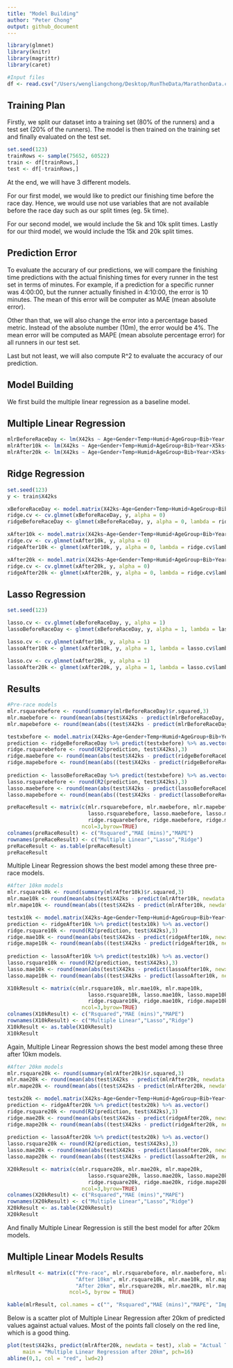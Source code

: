 ```yaml
---
title: "Model Building"
author: "Peter Chong"
output: github_document
---
```


```r
library(glmnet)
library(knitr)
library(magrittr)
library(caret)
```

```r
#Input files
df <- read.csv("/Users/wengliangchong/Desktop/RunTheData/MarathonData.csv", header = T)
```

## Training Plan

Firstly, we split our dataset into a training set (80% of the runners) and a test set (20% of the runners). The model is then trained on the training set and finally evaluated on the test set. 

```r
set.seed(123)
trainRows <- sample(75652, 60522)
train <- df[trainRows,]
test <- df[-trainRows,]
```

At the end, we will have 3 different models.

For our first model, we would like to predict our finishing time before the race day. Hence, we would use not use variables that are not available before the race day such as our split times (eg. 5k time).

For our second model, we would include the 5k and 10k split times. Lastly for our third model, we would include the 15k and 20k split times.

## Prediction Error

To evaluate the accurary of our predictions, we will compare the finishing time predictions with the actual finishing times for every runner in the test set in terms of minutes. For example, if a prediction for a specific runner was 4:00:00, but the runner actually finished in 4:10:00, the error is 10 minutes. The mean of this error will be computer as MAE (mean absolute error).

Other than that, we will also change the error into a percentage based metric. Instead of the absolute number (10m), the error would be 4%. The mean error will be computed as MAPE (mean absolute percentage error) for all runners in our test set.

Last but not least, we will also compute R^2 to evaluate the accuracy of our prediction.

## Model Building

We first build the multiple linear regression as a baseline model.

## Multiple Linear Regression
```r
mlrBeforeRaceDay <- lm(X42ks ~ Age+Gender+Temp+Humid+AgeGroup+Bib+Year, data = train)
mlrAfter10k <- lm(X42ks ~ Age+Gender+Temp+Humid+AgeGroup+Bib+Year+X5ks+X10ks, data = train)
mlrAfter20k <- lm(X42ks ~ Age+Gender+Temp+Humid+AgeGroup+Bib+Year+X5ks+X10ks+X15ks+X20ks, data = train)
```

## Ridge Regression
```r
set.seed(123)
y <- train$X42ks

xBeforeRaceDay <- model.matrix(X42ks~Age+Gender+Temp+Humid+AgeGroup+Bib+Year, train)[,-1]
ridge.cv <- cv.glmnet(xBeforeRaceDay, y, alpha = 0)
ridgeBeforeRaceDay <- glmnet(xBeforeRaceDay, y, alpha = 0, lambda = ridge.cv$lambda.min)

xAfter10k <- model.matrix(X42ks~Age+Gender+Temp+Humid+AgeGroup+Bib+Year+X5ks+X10ks, train)[,-1]
ridge.cv <- cv.glmnet(xAfter10k, y, alpha = 0)
ridgeAfter10k <- glmnet(xAfter10k, y, alpha = 0, lambda = ridge.cv$lambda.min)

xAfter20k <- model.matrix(X42ks~Age+Gender+Temp+Humid+AgeGroup+Bib+Year+X5ks+X10ks+X15ks+X20ks, train)[,-1]
ridge.cv <- cv.glmnet(xAfter20k, y, alpha = 0)
ridgeAfter20k <- glmnet(xAfter20k, y, alpha = 0, lambda = ridge.cv$lambda.min)
```

## Lasso Regression
```r
set.seed(123)

lasso.cv <- cv.glmnet(xBeforeRaceDay, y, alpha = 1)
lassoBeforeRaceDay <- glmnet(xBeforeRaceDay, y, alpha = 1, lambda = lasso.cv$lambda.min)

lasso.cv <- cv.glmnet(xAfter10k, y, alpha = 1)
lassoAfter10k <- glmnet(xAfter10k, y, alpha = 1, lambda = lasso.cv$lambda.min)

lasso.cv <- cv.glmnet(xAfter20k, y, alpha = 1)
lassoAfter20k <- glmnet(xAfter20k, y, alpha = 1, lambda = lasso.cv$lambda.min)
```

## Results
```r
#Pre-race models
mlr.rsquarebefore <- round(summary(mlrBeforeRaceDay)$r.squared,3)
mlr.maebefore <- round(mean(abs(test$X42ks - predict(mlrBeforeRaceDay, newdata = test)))/60,3)
mlr.mapebefore <- round(mean(abs((test$X42ks - predict(mlrBeforeRaceDay, newdata = test))/test$X42ks))*100,3)

testxbefore <- model.matrix(X42ks~Age+Gender+Temp+Humid+AgeGroup+Bib+Year, test)[,-1]
prediction <- ridgeBeforeRaceDay %>% predict(testxbefore) %>% as.vector()
ridge.rsquarebefore <- round(R2(prediction, test$X42ks),3)
ridge.maebefore <- round(mean(abs(test$X42ks - predict(ridgeBeforeRaceDay, newx = testxbefore)))/60,3)
ridge.mapebefore <- round(mean(abs((test$X42ks - predict(ridgeBeforeRaceDay, newx = testxbefore))/test$X42ks))*100,3)
  
prediction <- lassoBeforeRaceDay %>% predict(testxbefore) %>% as.vector()
lasso.rsquarebefore <- round(R2(prediction, test$X42ks),3)
lasso.maebefore <- round(mean(abs(test$X42ks - predict(lassoBeforeRaceDay, newx = testxbefore)))/60,3)
lasso.mapebefore <- round(mean(abs((test$X42ks - predict(lassoBeforeRaceDay, newx = testxbefore))/test$X42ks))*100,3)

preRaceResult <- matrix(c(mlr.rsquarebefore, mlr.maebefore, mlr.mapebefore,
                          lasso.rsquarebefore, lasso.maebefore, lasso.mapebefore,
                          ridge.rsquarebefore, ridge.maebefore, ridge.mapebefore),
                        ncol=3,byrow=TRUE)
colnames(preRaceResult) <- c("Rsquared","MAE (mins)","MAPE")
rownames(preRaceResult) <- c("Multiple Linear","Lasso","Ridge")
preRaceResult <- as.table(preRaceResult)
preRaceResult
```

Multiple Linear Regression shows the best model among these three pre-race models.

```r
#After 10km models
mlr.rsquare10k <- round(summary(mlrAfter10k)$r.squared,3)
mlr.mae10k <- round(mean(abs(test$X42ks - predict(mlrAfter10k, newdata = test)))/60,3)
mlr.mape10k <- round(mean(abs((test$X42ks - predict(mlrAfter10k, newdata = test))/test$X42ks))*100,3)

testx10k <- model.matrix(X42ks~Age+Gender+Temp+Humid+AgeGroup+Bib+Year+X5ks+X10ks, test)[,-1]
prediction <- ridgeAfter10k %>% predict(testx10k) %>% as.vector()
ridge.rsquare10k <- round(R2(prediction, test$X42ks),3)
ridge.mae10k <- round(mean(abs(test$X42ks - predict(ridgeAfter10k, newx = testx10k)))/60,3)
ridge.mape10k <- round(mean(abs((test$X42ks - predict(ridgeAfter10k, newx = testx10k))/test$X42ks))*100,3)
  
prediction <- lassoAfter10k %>% predict(testx10k) %>% as.vector()
lasso.rsquare10k <- round(R2(prediction, test$X42ks),3)
lasso.mae10k <- round(mean(abs(test$X42ks - predict(lassoAfter10k, newx = testx10k)))/60,3)
lasso.mape10k <- round(mean(abs((test$X42ks - predict(lassoAfter10k, newx = testx10k))/test$X42ks))*100,3)

X10kResult <- matrix(c(mlr.rsquare10k, mlr.mae10k, mlr.mape10k,
                          lasso.rsquare10k, lasso.mae10k, lasso.mape10k,
                          ridge.rsquare10k, ridge.mae10k, ridge.mape10k),
                        ncol=3,byrow=TRUE)
colnames(X10kResult) <- c("Rsquared","MAE (mins)","MAPE")
rownames(X10kResult) <- c("Multiple Linear","Lasso","Ridge")
X10kResult <- as.table(X10kResult)
X10kResult
```

Again, Multiple Linear Regression shows the best model among these three after 10km models.

```r
#After 20km models
mlr.rsquare20k <- round(summary(mlrAfter20k)$r.squared,3)
mlr.mae20k <- round(mean(abs(test$X42ks - predict(mlrAfter20k, newdata = test)))/60,3)
mlr.mape20k <- round(mean(abs((test$X42ks - predict(mlrAfter20k, newdata = test))/test$X42ks))*100,3)

testx20k <- model.matrix(X42ks~Age+Gender+Temp+Humid+AgeGroup+Bib+Year+X5ks+X10ks+X15ks+X20ks, test)[,-1]
prediction <- ridgeAfter20k %>% predict(testx20k) %>% as.vector()
ridge.rsquare20k <- round(R2(prediction, test$X42ks),3)
ridge.mae20k <- round(mean(abs(test$X42ks - predict(ridgeAfter20k, newx = testx20k)))/60,3)
ridge.mape20k <- round(mean(abs((test$X42ks - predict(ridgeAfter20k, newx = testx20k))/test$X42ks))*100,3)
  
prediction <- lassoAfter20k %>% predict(testx20k) %>% as.vector()
lasso.rsquare20k <- round(R2(prediction, test$X42ks),3)
lasso.mae20k <- round(mean(abs(test$X42ks - predict(lassoAfter20k, newx = testx20k)))/60,3)
lasso.mape20k <- round(mean(abs((test$X42ks - predict(lassoAfter20k, newx = testx20k))/test$X42ks))*100,3)

X20kResult <- matrix(c(mlr.rsquare20k, mlr.mae20k, mlr.mape20k,
                          lasso.rsquare20k, lasso.mae20k, lasso.mape20k,
                          ridge.rsquare20k, ridge.mae20k, ridge.mape20k),
                        ncol=3,byrow=TRUE)
colnames(X20kResult) <- c("Rsquared","MAE (mins)","MAPE")
rownames(X20kResult) <- c("Multiple Linear","Lasso","Ridge")
X20kResult <- as.table(X20kResult)
X20kResult
```

And finally Multiple Linear Regression is still the best model for after 20km models.

## Multiple Linear Models Results
```r
mlrResult <- matrix(c("Pre-race", mlr.rsquarebefore, mlr.maebefore, mlr.mapebefore, "0%",
                      "After 10km", mlr.rsquare10k, mlr.mae10k, mlr.mape10k, "56.37%",
                      "After 20km", mlr.rsquare20k, mlr.mae20k, mlr.mape20k, "32.54%"),
                    ncol=5, byrow = TRUE)

kable(mlrResult, col.names = c("", "Rsquared","MAE (mins)","MAPE", "Improvement in MAE"), align = "lcccc")
```

Below is a scatter plot of Multiple Linear Regression after 20km of predicted values against actual values. Most of the points fall closely on the red line, which is a good thing.

```r
plot(test$X42ks, predict(mlrAfter20k, newdata = test), xlab = "Actual Times", ylab = "Predicted Times",
     main = "Multiple Linear Regression after 20km", pch=16)
abline(0,1, col = "red", lwd=2)
```













































































































































